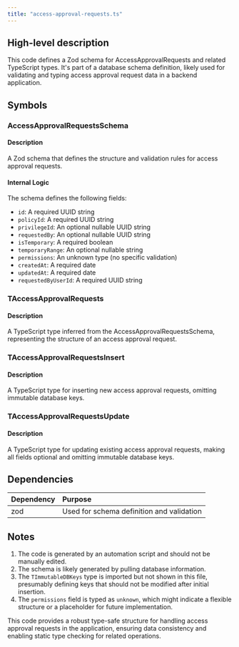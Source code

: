 ```yaml
---
title: "access-approval-requests.ts"
---
```


## High-level description
This code defines a Zod schema for AccessApprovalRequests and related TypeScript types. It's part of a database schema definition, likely used for validating and typing access approval request data in a backend application.

## Symbols

### AccessApprovalRequestsSchema
#### Description
A Zod schema that defines the structure and validation rules for access approval requests.

#### Internal Logic
The schema defines the following fields:
- `id`: A required UUID string
- `policyId`: A required UUID string
- `privilegeId`: An optional nullable UUID string
- `requestedBy`: An optional nullable UUID string
- `isTemporary`: A required boolean
- `temporaryRange`: An optional nullable string
- `permissions`: An unknown type (no specific validation)
- `createdAt`: A required date
- `updatedAt`: A required date
- `requestedByUserId`: A required UUID string

### TAccessApprovalRequests
#### Description
A TypeScript type inferred from the AccessApprovalRequestsSchema, representing the structure of an access approval request.

### TAccessApprovalRequestsInsert
#### Description
A TypeScript type for inserting new access approval requests, omitting immutable database keys.

### TAccessApprovalRequestsUpdate
#### Description
A TypeScript type for updating existing access approval requests, making all fields optional and omitting immutable database keys.

## Dependencies
| Dependency | Purpose |
|:-----------|:--------|
| zod | Used for schema definition and validation |

## Notes
1. The code is generated by an automation script and should not be manually edited.
2. The schema is likely generated by pulling database information.
3. The `TImmutableDBKeys` type is imported but not shown in this file, presumably defining keys that should not be modified after initial insertion.
4. The `permissions` field is typed as `unknown`, which might indicate a flexible structure or a placeholder for future implementation.

This code provides a robust type-safe structure for handling access approval requests in the application, ensuring data consistency and enabling static type checking for related operations.